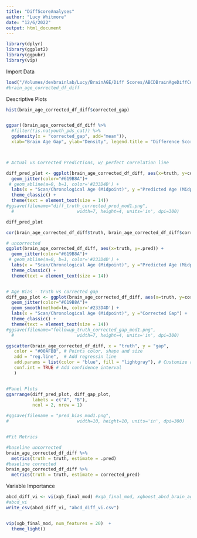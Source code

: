 ```yaml
---
title: "DiffScoreAnalyses"
author: "Lucy Whitmore"
date: "12/6/2022"
output: html_document
---
```


```r
library(dplyr)
library(ggplot2)
library(ggpubr)
library(vip)
```


Import Data
```r

load("/Volumes/devbrainlab/Lucy/BrainAGE/Diff Scores/ABCDBrainAgeDiffCorrected.Rda")
#brain_age_corrected_df_diff

```


Descriptive Plots
```r
hist(brain_age_corrected_df_diff$corrected_gap)


ggpar((brain_age_corrected_df_diff %>% 
  #filter(!is.na(youth_pds_cat)) %>% 
  ggdensity(x = "corrected_gap", add="mean")), 
  xlab="Brain Age Gap", ylab="Density", legend.title = "Difference Scores") 



# Actual vs Corrected Predictions, w/ perfect correlation line

diff_pred_plot <- ggplot(brain_age_corrected_df_diff, aes(x=truth, y=corrected_pred)) + 
  geom_jitter(color="#619B8A")+
 # geom_abline(a=0, b=1, color='#233D4D') +
  labs(x = "Scan/Chronological Age (Midpoint)", y ="Predicted Age (Midpoint)") +
  theme_classic() + 
  theme(text = element_text(size = 14))  
#ggsave(filename="diff_truth_corrected_pred_mod1.png",
  #                        width=7, height=4, units='in', dpi=300)

diff_pred_plot

cor(brain_age_corrected_df_diff$truth, brain_age_corrected_df_diff$corrected_pred)

# uncorrected 
ggplot(brain_age_corrected_df_diff, aes(x=truth, y=.pred)) + 
  geom_jitter(color="#619B8A")+
 # geom_abline(a=0, b=1, color='#233D4D') +
  labs(x = "Scan/Chronological Age (Midpoint)", y ="Predicted Age (Midpoint)") +
  theme_classic() + 
  theme(text = element_text(size = 14))  


# Age Bias - truth vs corrected gap
diff_gap_plot <- ggplot(brain_age_corrected_df_diff, aes(x=truth, y=corrected_gap)) + 
  geom_jitter(color="#619B8A")+
  geom_smooth(method=lm, color='#233D4D') +
  labs(x = "Scan/Chronological Age (Midpoint)", y ="Corrected Gap") +
  theme_classic() + 
  theme(text = element_text(size = 14))  
#ggsave(filename="followup_truth_corrected_gap_mod1.png",
  #                        width=7, height=4, units='in', dpi=300)

ggscatter(brain_age_corrected_df_diff, x = "truth", y = "gap",
   color = "#00AFBB", # Points color, shape and size
   add = "reg.line",  # Add regressin line
   add.params = list(color = "blue", fill = "lightgray"), # Customize reg. line
   conf.int = TRUE # Add confidence interval
   )


#Panel Plots
ggarrange(diff_pred_plot, diff_gap_plot, 
          labels = c("A", "B"),
          ncol = 2, nrow = 1)

#ggsave(filename = "pred_bias_mod1.png",
#                          width=10, height=10, units='in', dpi=300)


#Fit Metrics

#baseline uncorrected
brain_age_corrected_df_diff %>%
  metrics(truth = truth, estimate = .pred)
#baseline corrected
brain_age_corrected_df_diff %>%
  metrics(truth = truth, estimate = corrected_pred)

```

Variable Importance
```r

abcd_diff_vi <- vi(xgb_final_mod) #xgb_final_mod, xgboost_abcd_brain_age_mod
#abcd_vi
write_csv(abcd_diff_vi, "abcd_diff_vi.csv")


vip(xgb_final_mod, num_features = 20)  +
  theme_light()

```



